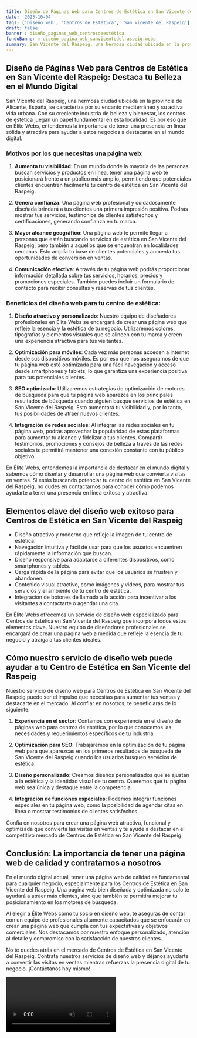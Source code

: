 ```yaml
---
title: Diseño de Páginas Web para Centros de Estética en San Vicente del Raspeig
date: '2023-10-04'
tags: ['Diseño web', 'Centros de Estética', 'San Vicente del Raspeig']
draft: false
banner : diseño_paginas_web_centrosdeestética
fondoBanner : diseño_pagina_web_sanvicentedelraspeig.webp
summary: San Vicente del Raspeig, una hermosa ciudad ubicada en la provincia de Alicante, España, se caracteriza por su encanto mediterráneo y su activa vida urbana. Con su creciente industria de belleza y bienestar, los centros de estética juegan un papel fundamental en esta localidad. Es por eso que en Élite Webs, entendemos la importancia de tener una presencia en línea sólida y atractiva para ayudar a estos negocios a destacarse en el mundo digital.
---
```


## Diseño de Páginas Web para Centros de Estética en San Vicente del Raspeig: Destaca tu Belleza en el Mundo Digital

San Vicente del Raspeig, una hermosa ciudad ubicada en la provincia de Alicante, España, se caracteriza por su encanto mediterráneo y su activa vida urbana. Con su creciente industria de belleza y bienestar, los centros de estética juegan un papel fundamental en esta localidad. Es por eso que en Élite Webs, entendemos la importancia de tener una presencia en línea sólida y atractiva para ayudar a estos negocios a destacarse en el mundo digital.

### Motivos por los que necesitas una página web:

1. **Aumenta tu visibilidad**: En un mundo donde la mayoría de las personas buscan servicios y productos en línea, tener una página web te posicionará frente a un público más amplio, permitiendo que potenciales clientes encuentren fácilmente tu centro de estética en San Vicente del Raspeig.

2. **Genera confianza**: Una página web profesional y cuidadosamente diseñada brindará a tus clientes una primera impresión positiva. Podrás mostrar tus servicios, testimonios de clientes satisfechos y certificaciones, generando confianza en tu marca.

3. **Mayor alcance geográfico**: Una página web te permite llegar a personas que están buscando servicios de estética en San Vicente del Raspeig, pero también a aquellos que se encuentran en localidades cercanas. Esto amplía tu base de clientes potenciales y aumenta tus oportunidades de conversión en ventas.

4. **Comunicación efectiva**: A través de tu página web podrás proporcionar información detallada sobre tus servicios, horarios, precios y promociones especiales. También puedes incluir un formulario de contacto para recibir consultas y reservas de tus clientes.

### Beneficios del diseño web para tu centro de estética:

1. **Diseño atractivo y personalizado**: Nuestro equipo de diseñadores profesionales en Élite Webs se encargará de crear una página web que refleje la esencia y la estética de tu negocio. Utilizaremos colores, tipografías y elementos visuales que se alineen con tu marca y creen una experiencia atractiva para tus visitantes.

2. **Optimización para móviles**: Cada vez más personas acceden a internet desde sus dispositivos móviles. Es por eso que nos aseguramos de que tu página web esté optimizada para una fácil navegación y acceso desde smartphones y tablets, lo que garantiza una experiencia positiva para tus potenciales clientes.

3. **SEO optimizado**: Utilizaremos estrategias de optimización de motores de búsqueda para que tu página web aparezca en los principales resultados de búsqueda cuando alguien busque servicios de estética en San Vicente del Raspeig. Esto aumentará tu visibilidad y, por lo tanto, tus posibilidades de atraer nuevos clientes.

4. **Integración de redes sociales**: Al integrar las redes sociales en tu página web, podrás aprovechar la popularidad de estas plataformas para aumentar tu alcance y fidelizar a tus clientes. Compartir testimonios, promociones y consejos de belleza a través de las redes sociales te permitirá mantener una conexión constante con tu público objetivo.

En Élite Webs, entendemos la importancia de destacar en el mundo digital y sabemos cómo diseñar y desarrollar una página web que convierta visitas en ventas. Si estás buscando potenciar tu centro de estética en San Vicente del Raspeig, no dudes en contactarnos para conocer cómo podemos ayudarte a tener una presencia en línea exitosa y atractiva.

<GifSeo />

<Cta />

## Elementos clave del diseño web exitoso para Centros de Estética en San Vicente del Raspeig

- Diseño atractivo y moderno que refleje la imagen de tu centro de estética.
- Navegación intuitiva y fácil de usar para que los usuarios encuentren rápidamente la información que buscan.
- Diseño responsive para adaptarse a diferentes dispositivos, como smartphones y tablets.
- Carga rápida de la página para evitar que los usuarios se frustren y abandonen.
- Contenido visual atractivo, como imágenes y videos, para mostrar tus servicios y el ambiente de tu centro de estética.
- Integración de botones de llamada a la acción para incentivar a los visitantes a contactarte o agendar una cita.

En Élite Webs ofrecemos un servicio de diseño web especializado para Centros de Estética en San Vicente del Raspeig que incorpora todos estos elementos clave. Nuestro equipo de diseñadores profesionales se encargará de crear una página web a medida que refleje la esencia de tu negocio y atraiga a tus clientes ideales.

## Cómo nuestro servicio de diseño web puede ayudar a tu Centro de Estética en San Vicente del Raspeig

Nuestro servicio de diseño web para Centros de Estética en San Vicente del Raspeig puede ser el impulso que necesitas para aumentar tus ventas y destacarte en el mercado. Al confiar en nosotros, te beneficiarás de lo siguiente:

1. **Experiencia en el sector**: Contamos con experiencia en el diseño de páginas web para centros de estética, por lo que conocemos las necesidades y requerimientos específicos de tu industria.

2. **Optimización para SEO**: Trabajaremos en la optimización de tu página web para que aparezcas en los primeros resultados de búsqueda de San Vicente del Raspeig cuando los usuarios busquen servicios de estética.

3. **Diseño personalizado**: Creamos diseños personalizados que se ajustan a la estética y la identidad visual de tu centro. Queremos que tu página web sea única y destaque entre la competencia.

4. **Integración de funciones especiales**: Podemos integrar funciones especiales en tu página web, como la posibilidad de agendar citas en línea o mostrar testimonios de clientes satisfechos.

Confía en nosotros para crear una página web atractiva, funcional y optimizada que convierta las visitas en ventas y te ayude a destacar en el competitivo mercado de Centros de Estética en San Vicente del Raspeig.

## Conclusión: La importancia de tener una página web de calidad y contratarnos a nosotros

En el mundo digital actual, tener una página web de calidad es fundamental para cualquier negocio, especialmente para los Centros de Estética en San Vicente del Raspeig. Una página web bien diseñada y optimizada no solo te ayudará a atraer más clientes, sino que también te permitirá mejorar tu posicionamiento en los motores de búsqueda.

Al elegir a Élite Webs como tu socio en diseño web, te aseguras de contar con un equipo de profesionales altamente capacitados que se enfocarán en crear una página web que cumpla con tus expectativas y objetivos comerciales. Nos destacamos por nuestro enfoque personalizado, atención al detalle y compromiso con la satisfacción de nuestros clientes.

No te quedes atrás en el mercado de Centros de Estética en San Vicente del Raspeig. Contrata nuestros servicios de diseño web y déjanos ayudarte a convertir las visitas en ventas mientras refuerzas la presencia digital de tu negocio. ¡Contáctanos hoy mismo!

<Video />

<CtaBot job='Centros de Estética' city='San Vicente del Raspeig'/>

<Gmaps query='San Vicente del Raspeig+españa+maps' />